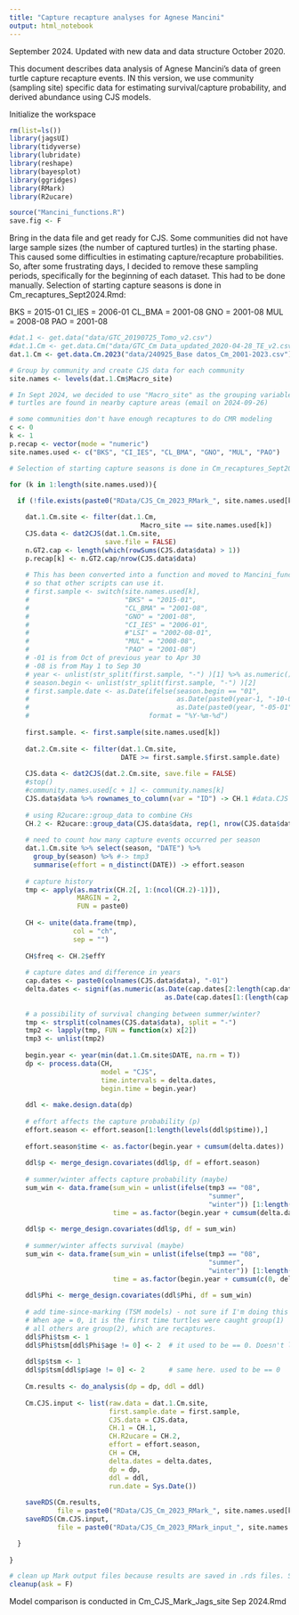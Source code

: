 ```yaml
---
title: "Capture recapture analyses for Agnese Mancini"
output: html_notebook
---
```


September 2024. Updated with new data and data structure
October 2020.

This document describes data analysis of Agnese Mancini's data of green turtle capture recapture events. IN this version, we use community (sampling site) specific data for estimating survival/capture probability, and derived abundance using CJS models. 


Initialize the workspace
```r
rm(list=ls())
library(jagsUI)
library(tidyverse)
library(lubridate)
library(reshape)
library(bayesplot)
library(ggridges)
library(RMark)
library(R2ucare)

source("Mancini_functions.R")
save.fig <- F
```

Bring in the data file and get ready for CJS. Some communities did not have large sample sizes (the number of captured turtles) in the starting phase. This caused some difficulties in estimating capture/recapture probabilities. So, after some frustrating days, I decided to remove these sampling periods, specifically for the beginning of each dataset. This had to be done manually. Selection of starting capture seasons is done in Cm_recaptures_Sept2024.Rmd:

BKS = 2015-01
CI_IES = 2006-01
CL_BMA = 2001-08
GNO = 2001-08
MUL = 2008-08
PAO = 2001-08

```r
#dat.1 <- get.data("data/GTC_20190725_Tomo_v2.csv")
#dat.1.Cm <- get.data.Cm("data/GTC_Cm Data_updated_2020-04-28_TE_v2.csv")
dat.1.Cm <- get.data.Cm.2023("data/240925_Base datos_Cm_2001-2023.csv")

# Group by community and create CJS data for each community
site.names <- levels(dat.1.Cm$Macro_site)

# In Sept 2024, we decided to use "Macro_site" as the grouping variable because
# turtles are found in nearby capture areas (email on 2024-09-26)

# some communities don't have enough recaptures to do CMR modeling
c <- 0
k <- 1
p.recap <- vector(mode = "numeric")
site.names.used <- c("BKS", "CI_IES", "CL_BMA", "GNO", "MUL", "PAO")

# Selection of starting capture seasons is done in Cm_recaptures_Sept2024.Rmd

for (k in 1:length(site.names.used)){
  
  if (!file.exists(paste0("RData/CJS_Cm_2023_RMark_", site.names.used[k], ".rds"))){

    dat.1.Cm.site <- filter(dat.1.Cm, 
                                 Macro_site == site.names.used[k]) 
    CJS.data <- dat2CJS(dat.1.Cm.site, 
                        save.file = FALSE)
    n.GT2.cap <- length(which(rowSums(CJS.data$data) > 1))
    p.recap[k] <- n.GT2.cap/nrow(CJS.data$data)
    
    # This has been converted into a function and moved to Mancini_functions.R
    # so that other scripts can use it.
    # first.sample <- switch(site.names.used[k],
    #                        "BKS" = "2015-01",
    #                        "CL_BMA" = "2001-08",
    #                        "GNO" = "2001-08",
    #                        "CI_IES" = "2006-01",
    #                        #"LSI" = "2002-08-01",
    #                        "MUL" = "2008-08",
    #                        "PAO" = "2001-08")
    # -01 is from Oct of previous year to Apr 30
    # -08 is from May 1 to Sep 30
    # year <- unlist(str_split(first.sample, "-") )[1] %>% as.numeric()
    # season.begin <- unlist(str_split(first.sample, "-") )[2]
    # first.sample.date <- as.Date(ifelse(season.begin == "01",
    #                                     as.Date(paste0(year-1, "-10-01")),
    #                                     as.Date(paste0(year, "-05-01"))),
    #                              format = "%Y-%m-%d") 
    
    first.sample. <- first.sample(site.names.used[k])    
    
    dat.2.Cm.site <- filter(dat.1.Cm.site, 
                            DATE >= first.sample.$first.sample.date)
    
    CJS.data <- dat2CJS(dat.2.Cm.site, save.file = FALSE)
    #stop()
    #community.names.used[c + 1] <- community.names[k]
    CJS.data$data %>% rownames_to_column(var = "ID") -> CH.1 #data.CJS
    
    # using R2ucare::group_data to combine CHs
    CH.2 <- R2ucare::group_data(CJS.data$data, rep(1, nrow(CJS.data$data)))
    
    # need to count how many capture events occurred per season
    dat.1.Cm.site %>% select(season, "DATE") %>% 
      group_by(season) %>% #-> tmp3
      summarise(effort = n_distinct(DATE)) -> effort.season
    
    # capture history
    tmp <- apply(as.matrix(CH.2[, 1:(ncol(CH.2)-1)]), 
                 MARGIN = 2,
                 FUN = paste0)
    
    CH <- unite(data.frame(tmp),
                col = "ch",
                sep = "")
    
    CH$freq <- CH.2$effY
    
    # capture dates and difference in years
    cap.dates <- paste0(colnames(CJS.data$data), "-01")
    delta.dates <- signif(as.numeric(as.Date(cap.dates[2:length(cap.dates)]) -
                                       as.Date(cap.dates[1:(length(cap.dates)-1)]))/365, 1)
    
    # a possibility of survival changing between summer/winter?
    tmp <- strsplit(colnames(CJS.data$data), split = "-")
    tmp2 <- lapply(tmp, FUN = function(x) x[2])
    tmp3 <- unlist(tmp2)
    
    begin.year <- year(min(dat.1.Cm.site$DATE, na.rm = T))
    dp <- process.data(CH, 
                       model = "CJS", 
                       time.intervals = delta.dates,
                       begin.time = begin.year)
    
    ddl <- make.design.data(dp)
    
    # effort affects the capture probability (p)
    effort.season <- effort.season[1:length(levels(ddl$p$time)),]
    
    effort.season$time <- as.factor(begin.year + cumsum(delta.dates))
    
    ddl$p <- merge_design.covariates(ddl$p, df = effort.season)
    
    # summer/winter affects capture probability (maybe)
    sum_win <- data.frame(sum_win = unlist(ifelse(tmp3 == "08", 
                                                  "summer", 
                                                  "winter")) [1:length(levels(ddl$p$time))],
                          time = as.factor(begin.year + cumsum(delta.dates)))
    
    ddl$p <- merge_design.covariates(ddl$p, df = sum_win)
    
    # summer/winter affects survival (maybe)
    sum_win <- data.frame(sum_win = unlist(ifelse(tmp3 == "08", 
                                                  "summer", 
                                                  "winter")) [1:length(levels(ddl$Phi$time))],
                          time = as.factor(begin.year + cumsum(c(0, delta.dates[1:(length(delta.dates)-1)]))))
    
    ddl$Phi <- merge_design.covariates(ddl$Phi, df = sum_win)
    
    # add time-since-marking (TSM models) - not sure if I'm doing this right... 
    # When age = 0, it is the first time turtles were caught group(1)
    # all others are group(2), which are recaptures. 
    ddl$Phi$tsm <- 1
    ddl$Phi$tsm[ddl$Phi$age != 0] <- 2  # it used to be == 0. Doesn't look right
    
    ddl$p$tsm <- 1
    ddl$p$tsm[ddl$p$age != 0] <- 2      # same here. used to be == 0
    
    Cm.results <- do_analysis(dp = dp, ddl = ddl)
    
    Cm.CJS.input <- list(raw.data = dat.1.Cm.site,
                         first.sample.date = first.sample,
                         CJS.data = CJS.data,
                         CH.1 = CH.1,
                         CH.R2ucare = CH.2,
                         effort = effort.season,
                         CH = CH,
                         delta.dates = delta.dates,
                         dp = dp,
                         ddl = ddl,
                         run.date = Sys.Date())
    
    saveRDS(Cm.results, 
            file = paste0("RData/CJS_Cm_2023_RMark_", site.names.used[k], ".rds"))
    saveRDS(Cm.CJS.input, 
            file = paste0("RData/CJS_Cm_2023_RMark_input_", site.names.used[k], ".rds"))

  }
  
}

# clean up Mark output files because results are saved in .rds files. Second thought... some results (e.g., c-hat) are not available in RMark output. So, I'll keep them. Second second thought - c-hat can be computed from overall CJS results (R2ucare) - chi2/df. So, I remove them.
cleanup(ask = F)
```


Model comparison is conducted in Cm_CJS_Mark_Jags_site Sep 2024.Rmd



